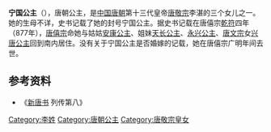{{東亞女性歷史人物
| 名稱=宁国公主
| 身份=[[唐朝|唐朝]]公主
| 畫像=
| 說明=
| 姓=李
| 封爵=[[公主|公主]]
| 位號=
| 封號=宁国公主
| 出生年=820年代
| 婚年=
| 逝世年=880年或881年
| 諡號=
| 墳墓=
| 父親=[[唐敬宗|唐敬宗]]李湛
}}
'''宁国公主'''（{{bd|820年代||880年代|catIdx=L}}），唐朝公主，是[[中国|中国]][[唐朝|唐朝]]第十三代皇帝[[唐敬宗|唐敬宗]]李湛的三个女儿之一。她的生母不详，史书记载了她的封号宁国公主。据史书记载在唐僖宗[[乾符|乾符]]四年（877年），[[唐僖宗|唐僖宗]]命她与姑姑[[安康公主_(唐穆宗)|安康公主]]、姐妹[[天长公主|天长公主]]、[[永兴公主_(唐朝)|永兴公主]]、[[唐文宗|唐文宗]]女[[兴唐公主|兴唐公主]]回到南内居住。没有关于宁国公主是否婚嫁的记载，她在唐僖宗广明年间去世。
== 参考资料 ==
*《[[新唐书|新唐书]] 列传第八》
[[Category:李姓|Category:李姓]]
[[Category:唐朝公主|Category:唐朝公主]]
[[Category:唐敬宗皇女|Category:唐敬宗皇女]]
